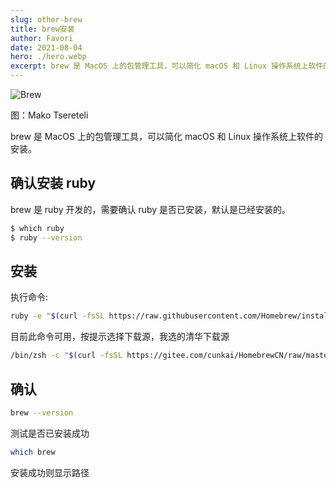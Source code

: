 ```yaml
---
slug: other-brew
title: brew安装
author: Favori
date: 2021-08-04
hero: ./hero.webp
excerpt: brew 是 MacOS 上的包管理工具，可以简化 macOS 和 Linux 操作系统上软件的安装。
---
```


![Brew](./hero.webp)



<div className={"img-desc"}>图：Mako Tsereteli</div>

brew 是 MacOS 上的包管理工具，可以简化 macOS 和 Linux 操作系统上软件的安装。

## 确认安装 ruby

brew 是 ruby 开发的，需要确认 ruby 是否已安装，默认是已经安装的。

```bash
$ which ruby
$ ruby --version
```

## 安装
执行命令:
```bash
ruby -e "$(curl -fsSL https://raw.githubusercontent.com/Homebrew/install/master/install)"
```
目前此命令可用，按提示选择下载源，我选的清华下载源
```bash
/bin/zsh -c "$(curl -fsSL https://gitee.com/cunkai/HomebrewCN/raw/master/Homebrew.sh)"
```

## 确认
```bash
brew --version
```
测试是否已安装成功
```bash
which brew
```
安装成功则显示路径